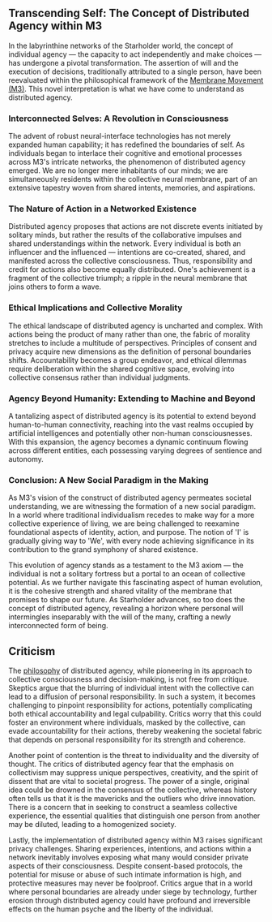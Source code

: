 ## Transcending Self: The Concept of Distributed Agency within M3
In the labyrinthine networks of the Starholder world, the concept of individual agency — the capacity to act independently and make choices — has undergone a pivotal transformation. The assertion of will and the execution of decisions, traditionally attributed to a single person, have been reevaluated within the philosophical framework of the [Membrane Movement (M3)](https://starholder.xyz/index.php/M3). This novel interpretation is what we have come to understand as distributed agency.

### Interconnected Selves: A Revolution in Consciousness
The advent of robust neural-interface technologies has not merely expanded human capability; it has redefined the boundaries of self. As individuals began to interlace their cognitive and emotional processes across M3's intricate networks, the phenomenon of distributed agency emerged. We are no longer mere inhabitants of our minds; we are simultaneously residents within the collective neural membrane, part of an extensive tapestry woven from shared intents, memories, and aspirations.

### The Nature of Action in a Networked Existence
Distributed agency proposes that actions are not discrete events initiated by solitary minds, but rather the results of the collaborative impulses and shared understandings within the network. Every individual is both an influencer and the influenced — intentions are co-created, shared, and manifested across the collective consciousness. Thus, responsibility and credit for actions also become equally distributed. One's achievement is a fragment of the collective triumph; a ripple in the neural membrane that joins others to form a wave.

### Ethical Implications and Collective Morality
The ethical landscape of distributed agency is uncharted and complex. With actions being the product of many rather than one, the fabric of morality stretches to include a multitude of perspectives. Principles of consent and privacy acquire new dimensions as the definition of personal boundaries shifts. Accountability becomes a group endeavor, and ethical dilemmas require deliberation within the shared cognitive space, evolving into collective consensus rather than individual judgments.

### Agency Beyond Humanity: Extending to Machine and Beyond
A tantalizing aspect of distributed agency is its potential to extend beyond human-to-human connectivity, reaching into the vast realms occupied by artificial intelligences and potentially other non-human consciousnesses. With this expansion, the agency becomes a dynamic continuum flowing across different entities, each possessing varying degrees of sentience and autonomy.

### Conclusion: A New Social Paradigm in the Making
As M3's vision of the construct of distributed agency permeates societal understanding, we are witnessing the formation of a new social paradigm. In a world where traditional individualism recedes to make way for a more collective experience of living, we are being challenged to reexamine foundational aspects of identity, action, and purpose. The notion of 'I' is gradually giving way to 'We', with every node achieving significance in its contribution to the grand symphony of shared existence.

This evolution of agency stands as a testament to the M3 axiom — the individual is not a solitary fortress but a portal to an ocean of collective potential. As we further navigate this fascinating aspect of human evolution, it is the cohesive strength and shared vitality of the membrane that promises to shape our future. As Starholder advances, so too does the concept of distributed agency, revealing a horizon where personal will intermingles inseparably with the will of the many, crafting a newly interconnected form of being.

## Criticism
The [philosophy](https://starholder.xyz/index.php/Philosophy) of distributed agency, while pioneering in its approach to collective consciousness and decision-making, is not free from critique. Skeptics argue that the blurring of individual intent with the collective can lead to a diffusion of personal responsibility. In such a system, it becomes challenging to pinpoint responsibility for actions, potentially complicating both ethical accountability and legal culpability. Critics worry that this could foster an environment where individuals, masked by the collective, can evade accountability for their actions, thereby weakening the societal fabric that depends on personal responsibility for its strength and coherence.

Another point of contention is the threat to individuality and the diversity of thought. The critics of distributed agency fear that the emphasis on collectivism may suppress unique perspectives, creativity, and the spirit of dissent that are vital to societal progress. The power of a single, original idea could be drowned in the consensus of the collective, whereas history often tells us that it is the mavericks and the outliers who drive innovation. There is a concern that in seeking to construct a seamless collective experience, the essential qualities that distinguish one person from another may be diluted, leading to a homogenized society.

Lastly, the implementation of distributed agency within M3 raises significant privacy challenges. Sharing experiences, intentions, and actions within a network inevitably involves exposing what many would consider private aspects of their consciousness. Despite consent-based protocols, the potential for misuse or abuse of such intimate information is high, and protective measures may never be foolproof. Critics argue that in a world where personal boundaries are already under siege by technology, further erosion through distributed agency could have profound and irreversible effects on the human psyche and the liberty of the individual.

